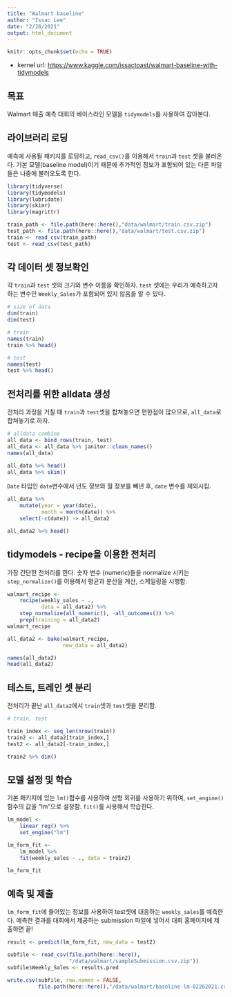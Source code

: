 ```yaml
---
title: "Walmart baseline"
author: "Issac Lee"
date: "2/28/2021"
output: html_document
---
```


```r
knitr::opts_chunk$set(echo = TRUE)
```

-   kernel url: <https://www.kaggle.com/issactoast/walmart-baseline-with-tidymodels>

## 목표

Walmart 매출 예측 대회의 베이스라인 모델을 `tidymodels`를 사용하여 잡아본다.

## 라이브러리 로딩

예측에 사용될 패키지를 로딩하고, `read_csv()`를 이용해서 `train`과 `test` 셋을 불러온다. 기본 모델(baseline model)이기 때문에 추가적인 정보가 포함되어 있는 다른 파일들은 나중에 불러오도록 한다.

```r
library(tidyverse)
library(tidymodels)
library(lubridate)
library(skimr)
library(magrittr)

train_path <- file.path(here::here(),"data/walmart/train.csv.zip")
test_path <- file.path(here::here(),"data/walmart/test.csv.zip")
train <- read_csv(train_path)
test <- read_csv(test_path)
```

## 각 데이터 셋 정보확인

각 `train`과 `test` 셋의 크기와 변수 이름을 확인하자. `test` 셋에는 우리가 예측하고자 하는 변수인 `Weekly_Sales`가 포함되어 있지 않음을 알 수 있다.

```r
# size of data
dim(train)
dim(test)

# train
names(train)
train %>% head()

# test
names(test)
test %>% head()
```

## 전처리를 위한 alldata 생성

전처리 과정을 거칠 때 `train`과 `test`셋을 합쳐놓으면 편한점이 많으므로, `all_data`로 합쳐놓기로 하자.

```r
# alldata combine
all_data <- bind_rows(train, test)
all_data <- all_data %>% janitor::clean_names()
names(all_data)

all_data %>% head()
all_data %>% skim()
```

`Date` 타입인 `date`변수에서 년도 정보와 월 정보를 빼낸 후, `date` 변수를 제외시킴.

```r
all_data %>% 
    mutate(year = year(date),
           month = month(date)) %>% 
    select(-c(date)) -> all_data2

all_data2 %>% head()
```

## tidymodels - recipe을 이용한 전처리

가장 간단한 전처리를 한다. 숫자 변수 (numeric)들을 normalize 시키는 `step_normalize()`를 이용해서 평균과 분산을 계산, 스케일링을 시행함.

```r
walmart_recipe <- 
    recipe(weekly_sales ~ .,
           data = all_data2) %>% 
    step_normalize(all_numeric(), -all_outcomes()) %>% 
    prep(training = all_data2)
walmart_recipe

all_data2 <- bake(walmart_recipe, 
                  new_data = all_data2)

names(all_data2)
head(all_data2)
```

## 테스트, 트레인 셋 분리

전처리가 끝난 `all_data2`에서 `train`셋과 `test`셋을 분리함.

```r
# train, test

train_index <- seq_len(nrow(train))
train2 <- all_data2[train_index,]
test2 <- all_data2[-train_index,]

train2 %>% dim()
```

## 모델 설정 및 학습

기본 패키지에 있는 `lm()`함수를 사용하여 선형 회귀를 사용하기 위하여, `set_engine()` 함수의 값을 "lm"으로 설정함. `fit()`를 사용해서 학습한다.

```r
lm_model <- 
    linear_reg() %>% 
    set_engine("lm")

lm_form_fit <- 
    lm_model %>% 
    fit(weekly_sales ~ ., data = train2)

lm_form_fit
```

## 예측 및 제출

`lm_form_fit`에 들어있는 정보를 사용하여 test셋에 대응하는 `weekly_sales`를 예측한다. 예측한 결과를 대회에서 제공하는 submission 파일에 넣어서 대회 홈페이지에 제출하면 끝!

```r
result <- predict(lm_form_fit, new_data = test2)

subfile <- read_csv(file.path(here::here(),
                    "/data/walmart/sampleSubmission.csv.zip"))
subfile$Weekly_Sales <- result$.pred

write.csv(subfile, row.names = FALSE,
          file.path(here::here(),"/data/walmart/baseline-lm-02262021.csv"))
```
